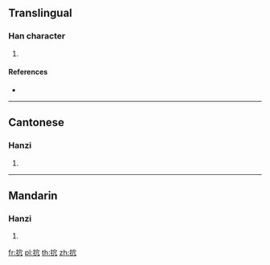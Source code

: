 ==Translingual==

===Han character===
{{Han char|rn=64|rad=手|as=05|sn=8|four=50012|canj=QJHU|ids=⿰扌⿱宀儿}}

# {{defn|Han|sort=手05}}

====References====
* {{Han ref|kx=0423.020|dkj=11911|dj=0771.010|hdz=31858.050|uh=62AD|ud=25261|bh=CCB3|bd=52403}}

----

==Cantonese==

===Hanzi===
{{yue-hanzi|jyut=[[jiu5]]|y=yiu5}}

# {{defn|lang=yue|sort=手05}}

----

==Mandarin==

===Hanzi===
{{cmn-hanzi|pin=[[yǎo]] ([[yao3]])|wg=yao<sup>3</sup>}}

# {{defn|lang=cmn|sort=手05}}

[[fr:抭]]
[[pl:抭]]
[[th:抭]]
[[zh:抭]]